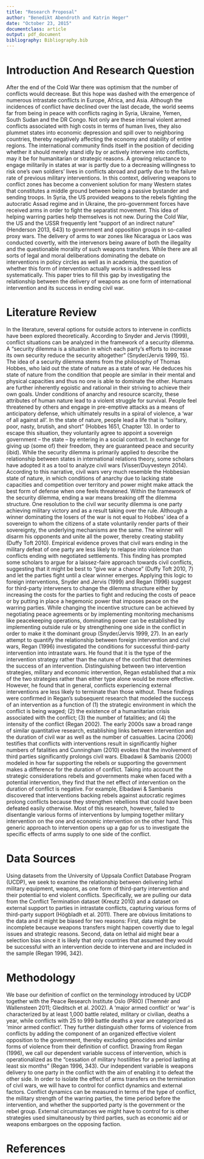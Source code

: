 ```yaml
---
title: "Research Proposal"
author: "Benedikt Abendroth and Katrin Heger"
date: "October 23, 2015"
documentclass: article
output: pdf_document
bibliography: Bibliography.bib
---
```


# Introduction And Research Question
After the end of the Cold War there was optimism that the number of conflicts would decrease. But this hope was dashed with the emergence of numerous intrastate conflicts in Europe, Africa, and Asia. Although the incidences of conflict have declined over the last decade, the world seems far from being in peace with conflicts raging in Syria, Ukraine, Yemen, South Sudan and the DR Congo. Not only are these internal violent armed conflicts associated with high costs in terms of human lives, they also plummet states into economic depression and spill over to neighboring countries, thereby negatively affecting the economy and stability of entire regions. The international community finds itself in the position of deciding whether it should merely stand idly by or actively intervene into conflicts, may it be for humanitarian or strategic reasons. A growing reluctance to engage militarily in states at war is partly due to a decreasing willingness to risk one’s own soldiers’ lives in conflicts abroad and partly due to the failure rate of previous military interventions. In this context, delivering weapons to conflict zones has become a convenient solution for many Western states that constitutes a middle ground between being a passive bystander and sending troops. In Syria, the US provided weapons to the rebels fighting the autocratic Assad regime and in Ukraine, the pro-government forces have received arms in order to fight the separatist movement. This idea of helping warring parties help themselves is not new. During the Cold War, the US and the USSR frequently lent “support of an indirect nature” (Henderson 2013, 643) to government and opposition groups in so-called proxy wars. The delivery of arms to war zones like Nicaragua or Laos was conducted covertly, with the intervenors being aware of both the illegality and the questionable morality of such weapons transfers.  While there are all sorts of legal and moral deliberations dominating the debate on interventions in policy circles as well as in academia, the question of whether this form of intervention actually works is addressed less systematically. This paper tries to fill this gap by investigating the relationship between the delivery of weapons as one form of international intervention and its success in ending civil war. 

# Literature Review
In the literature, several options for outside actors to intervene in conflicts have been explored theoretically. According to Snyder and Jervis (1999), conflict situations can be analyzed in the framework of a security dilemma. A “security dilemma is a situation in which each party’s efforts to increase its own security reduce the security altogether” (Snyder/Jervis 1999, 15). The idea of a security dilemma stems from the philosophy of Thomas Hobbes, who laid out the state of nature as a state of war.  He deduces his state of nature from the condition that people are similar in their mental and physical capacities and thus no one is able to dominate the other. Humans are further inherently egoistic and rational in their striving to achieve their own goals. Under conditions of anarchy and resource scarcity, these attributes of human nature lead to a violent struggle for survival. People feel threatened by others and engage in pre-emptive attacks as a means of anticipatory defense, which ultimately results in a spiral of violence, a ‘war of all against all’. In the state of nature, people lead a life that is “solitary, poor, nasty, brutish, and short” (Hobbes 1651, Chapter 13). In order to escape this situation, they voluntarily agree to appoint a sovereign government – the state – by entering in a social contract. In exchange for giving up (some of) their freedom, they are guaranteed peace and security (ibid). While the security dilemma is primarily applied to describe the relationship between states in international relations theory, some scholars have adopted it as a tool to analyze civil wars (Visser/Duyvesteyn 2014). According to this narrative, civil wars very much resemble the Hobbesian state of nature, in which conditions of anarchy due to lacking state capacities and competition over territory and power might make attack the best form of defense when one feels threatened. Within the framework of the security dilemma, ending a war means breaking off the dilemma structure. One resolution to the civil war security dilemma is one party achieving military victory and as a result taking over the rule. Although a winner dominating the losers of the war is not equal to Hobbes’ idea of a sovereign to whom the citizens of a state voluntarily render parts of their sovereignty, the underlying mechanisms are the same. The winner will disarm his opponents and unite all the power, thereby creating stability (Duffy Toft 2010). Empirical evidence proves that civil wars ending in the military defeat of one party are less likely to relapse into violence than conflicts ending with negotiated settlements. This finding has prompted some scholars to argue for a laissez-faire approach towards civil conflicts, suggesting that it might be best to “give war a chance” (Duffy Toft 2010, 7) and let the parties fight until a clear winner emerges. 
Applying this logic to foreign interventions, Snyder and Jervis (1999) and Regan (1996) suggest for third-party interveners to change the dilemma structure either by increasing the costs for the parties to fight and reducing the costs of peace or by putting in place a hegemonic power that imposes peace on the warring parties. While changing the incentive structure can be achieved by negotiating peace agreements or by implementing monitoring mechanisms like peacekeeping operations, dominating power can be established by implementing outside rule or by strengthening one side in the conflict in order to make it the dominant group (Snyder/Jervis 1999, 27). In an early attempt to quantify the relationship between foreign intervention and civil wars, Regan (1996) investigated the conditions for successful third-party intervention into intrastate wars. He found that it is the type of the intervention strategy rather than the nature of the conflict that determines the success of an intervention. Distinguishing between two intervention strategies, military and economic intervention, Regan established that a mix of the two strategies rather than either type alone would be more effective. However, he found that in general, conflicts experiencing external interventions are less likely to terminate than those without. These findings were confirmed in Regan’s subsequent research that modeled the success of an intervention as a function of (1) the strategic environment in which the  conflict  is  being  waged;  (2)  the  existence  of  a  humanitarian  crisis  associated  with  the conflict; (3) the number of fatalities; and (4) the intensity of the conflict (Regan 2002). The early 2000s saw a broad range of similar quantitative research, establishing links between intervention and the duration of civil war as well as the number of casualties. Lacina (2006) testifies that conflicts with interventions result in significantly higher numbers of fatalities and Cunningham (2010) evokes that the involvement of third parties significantly prolongs civil wars. Elbadawi & Sambanis (2000) modeled in how far supporting the rebels or supporting the government makes a difference for the duration of conflict. Taking into account the strategic considerations rebels and governments make when faced with a potential intervention, they find that the net effect of intervention on the duration of conflict is negative. For example, Elbadawi & Sambanis discovered that interventions backing rebels against autocratic regimes prolong conflicts because they strengthen rebellions that could have been defeated easily otherwise. Most of this research, however, failed to disentangle various forms of interventions by lumping together military intervention on the one and economic intervention on the other hand. This generic approach to intervention opens up a gap for us to investigate the specific effects of arms supply to one side of the conflict. 

# Data Sources
Using datasets from the University of Uppsala Conflict Database Program (UCDP), we seek to examine the relationship between delivering lethal military equipment, weapons, as one form of third-party intervention and their potential to end violent conflicts. Specifically, we are pulling our data from the Conflict Termination dataset (Kreutz 2010) and a dataset on external support to parties in intrastate conflicts, capturing various forms of third-party support (Högbladh et al. 2011). There are obvious limitations to the data and it might be biased for two reasons: First, data might be incomplete because weapons transfers might happen covertly due to legal issues and strategic reasons. Second, data on lethal aid might bear a selection bias since it is likely that only countries that assumed they would be successful with an intervention decide to intervene and are included in the sample (Regan 1996, 342). 

# Methodology
We base our definition of conflict on the terminology introduced by UCDP together with the Peace Research Institute Oslo (PRIO) (Themnér and Wallensteen 2011; Gleditsch et al. 2002). A ‘major armed conflict’ or ‘war’ is characterized by at least 1,000 battle related, military or civilian, deaths a year, while conflicts with 25 to 999 battle deaths a year are categorized as ‘minor armed conflict’. They further distinguish other forms of violence from conflicts by adding the component of an organized effective violent opposition to the government, thereby excluding genocides and similar forms of violence from their definition of conflict. Drawing from Regan (1996), we call our dependent variable success of intervention, which is operationalized as the “cessation of military hostilities for a period lasting at least six months” (Regan 1996, 343). Our independent variable is weapons delivery to one party in the conflict with the aim of enabling it to defeat the other side. In order to isolate the effect of arms transfers on the termination of civil wars, we will have to control for conflict dynamics and external factors. Conflict dynamics can be measured in terms of the type of conflict, the military strength of the warring parties, the time period before the intervention, and whether the supported party is the government or the rebel group. External circumstances we might have to control for is other strategies used simultaneously by third parties, such as economic aid or weapons embargoes on the opposing faction. 

# References
